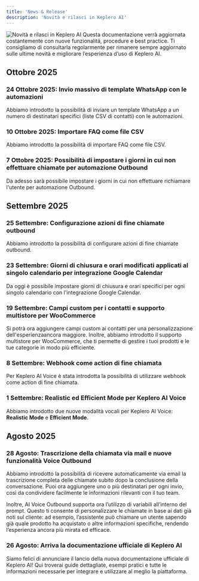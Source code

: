 ```yaml
---
title: 'News & Release'
description: 'Novità e rilasci in Keplero AI'
---
```


<Frame>
<img src="/images/intro/novità.png" alt="Novità e rilasci in Keplero AI" />
</Frame>

<Info>
Questa documentazione verrà aggiornata costantemente con nuove funzionalità, procedure e best practice. Ti consigliamo di consultarla regolarmente per rimanere sempre aggiornato sulle ultime novità e migliorare l’esperienza d’uso di Keplero AI.
</Info>

## Ottobre 2025

### 24 Ottobre 2025: Invio massivo di template WhatsApp con le automazioni

Abbiamo introdotto la possibilità di inviare un template WhatsApp a un numero di destinatari specifici (liste CSV di contatti) con le automazioni.

### 10 Ottobre 2025: Importare FAQ come file CSV

Abbiamo introdotto la possibilità di importare FAQ come file CSV.

### 7 Ottobre 2025: Possibilità di impostare i giorni in cui non effettuare chiamate per automazione Outbound

Da adesso sarà possibile impostare i giorni in cui non effettuare richiamare l'utente per automazione Outbound.

## Settembre 2025

### 25 Settembre: Configurazione azioni di fine chiamate outbound

Abbiamo introdotto la possibilità di configurare azioni di fine chiamate outbound.

### 23 Settembre: Giorni di chiusura e orari modificati applicati al singolo calendario per integrazione Google Calendar 

Da oggi è possibile impostare giorni di chiusura e orari specifici per ogni singolo calendario con l'integrazione Google Calendar.

### 19 Settembre: Campi custom per i contatti e supporto multistore per WooCommerce

Si potrà ora aggiungere campi custom ai contatti per una personalizzazione dell'esperienzaancora maggiore. Inoltre, abbiamo introdotto il supporto multistore per WooCommerce, che ti permette di gestire i tuoi prodotti e le tue categorie in modo più efficiente.

### 8 Settembre: Webhook come action di fine chiamata

Per Keplero AI Voice è stata introdotta la possibilità di utilizzare webhook come action di fine chiamata.

### 1 Settembre: Realistic ed Efficient Mode per Keplero AI Voice

Abbiamo introdotto due nuove modalità vocali per Keplero AI Voice: **Realistic Mode** e **Efficient Mode**.

## Agosto 2025

### 28 Agosto: Trascrizione della chiamata via mail e nuove funzionalità Voice Outbound

Abbiamo introdotto la possibilità di ricevere automaticamente via email la trascrizione completa delle chiamate subito dopo la conclusione della conversazione. Puoi ora aggiungere uno o più destinatari per ogni invio, così da condividere facilmente le informazioni rilevanti con il tuo team.

Inoltre, AI Voice Outbound supporta ora l’utilizzo di variabili all’interno del prompt. Questo ti consente di personalizzare le chiamate in base ai dati già noti sul cliente: ad esempio, l’assistente può chiamare un utente sapendo già quale prodotto ha acquistato o altre informazioni specifiche, rendendo l’esperienza ancora più mirata ed efficace.

### 26 Agosto: Arriva la documentazione ufficiale di Keplero AI 

Siamo felici di annunciare il lancio della nuova documentazione ufficiale di Keplero AI! Qui troverai guide dettagliate, esempi pratici e tutte le informazioni necessarie per integrare e utilizzare al meglio la piattaforma.